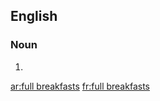 ==English==

===Noun===
{{head|en|head=[[full]] [[breakfast]]s}}

# {{plural of|full breakfast}}

[[ar:full breakfasts]]
[[fr:full breakfasts]]